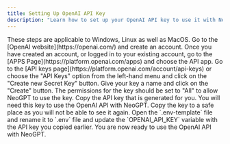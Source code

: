 ```yaml
---
title: Setting Up OpenAI API Key
description: "Learn how to set up your OpenAI API key to use it with NeoGPT"
---
```


<Note>
	These steps are applicable to Windows, Linux as well as MacOS.
</Note>

<Steps>
	<Step index="1" title="Create an OpenAI Account">
		Go to the [OpenAI website](https://openai.com/) and create an account. Once you have created an account, or logged in to your existing account, go to the [APPS Page](https://platform.openai.com/apps) and choose the API app.
	</Step>
	<Step index="2" title="Get API Key">
		Go to the [API keys page](https://platform.openai.com/account/api-keys) or choose the "API Keys" option from the left-hand menu and click on the "Create new Secret Key" button.
	</Step>
	<Step index="3" title="Naming the Key">
		Give your key a name and click on the "Create" button. The permissions for the key should be set to "All" to allow NeoGPT to use the key.
	</Step>
	<Step index="4" title="Copy API Key">
		Copy the API key that is generated for you. You will need this key to use the OpenAI API with NeoGPT.
		<Info>
			Copy the key to a safe place as you will not be able to see it again.
		</Info>
	</Step>
	<Step index="5" title="Adding API Key to NeoGPT">
		Open the `.env-template` file and rename it to `.env` file and update the `OPENAI_API_KEY` variable with the API key you copied earlier.
	</Step>
	<Step index="6" title="Ready to Rock">
		You are now ready to use the OpenAI API with NeoGPT. 
	</Step>
</Steps>